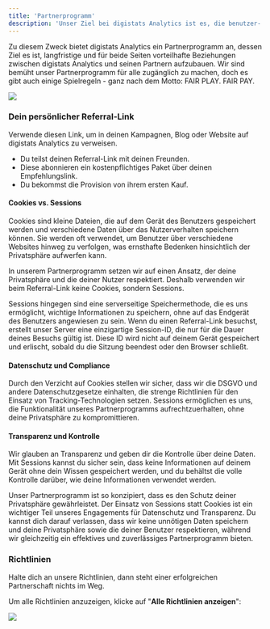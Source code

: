 ```yaml
---
title: 'Partnerprogramm'
description: 'Unser Ziel bei digistats Analytics ist es, die benutzer- und datenschutzfreundlichste Analytics-Lösung zu entwickeln, die die Art und Weise vereinfacht, wie Menschen zusammenarbeiten – und wir schätzen Partner, die unsere Vision teilen.'
---
```


Zu diesem Zweck bietet digistats Analytics ein Partnerprogramm an, dessen Ziel es ist, langfristige und für beide Seiten vorteilhafte Beziehungen zwischen digistats Analytics und seinen Partnern aufzubauen. Wir sind bemüht unser Partnerprogramm für alle zugänglich zu machen, doch es gibt auch einige Spielregeln - ganz nach dem Motto: FAIR PLAY. FAIR PAY.

![](/img/screenshot/screely-1704200883684.png)

### Dein persönlicher Referral-Link

Verwende diesen Link, um in deinen Kampagnen, Blog oder Website auf digistats Analytics zu verweisen.

- Du teilst deinen Referral-Link mit deinen Freunden.
- Diese abonnieren ein kostenpflichtiges Paket über deinen Empfehlungslink.
- Du bekommst die Provision von ihrem ersten Kauf.

#### Cookies vs. Sessions
Cookies sind kleine Dateien, die auf dem Gerät des Benutzers gespeichert werden und verschiedene Daten über das Nutzerverhalten speichern können. Sie werden oft verwendet, um Benutzer über verschiedene Websites hinweg zu verfolgen, was ernsthafte Bedenken hinsichtlich der Privatsphäre aufwerfen kann.

<Note>
In unserem Partnerprogramm setzen wir auf einen Ansatz, der deine Privatsphäre und die deiner Nutzer respektiert. Deshalb verwenden wir beim Referral-Link keine Cookies, sondern Sessions.
</Note>

Sessions hingegen sind eine serverseitige Speichermethode, die es uns ermöglicht, wichtige Informationen zu speichern, ohne auf das Endgerät des Benutzers angewiesen zu sein. Wenn du einen Referral-Link besuchst, erstellt unser Server eine einzigartige Session-ID, die nur für die Dauer deines Besuchs gültig ist. Diese ID wird nicht auf deinem Gerät gespeichert und erlischt, sobald du die Sitzung beendest oder den Browser schließt.

#### Datenschutz und Compliance
Durch den Verzicht auf Cookies stellen wir sicher, dass wir die DSGVO und andere Datenschutzgesetze einhalten, die strenge Richtlinien für den Einsatz von Tracking-Technologien setzen. Sessions ermöglichen es uns, die Funktionalität unseres Partnerprogramms aufrechtzuerhalten, ohne deine Privatsphäre zu kompromittieren.

#### Transparenz und Kontrolle
Wir glauben an Transparenz und geben dir die Kontrolle über deine Daten. Mit Sessions kannst du sicher sein, dass keine Informationen auf deinem Gerät ohne dein Wissen gespeichert werden, und du behältst die volle Kontrolle darüber, wie deine Informationen verwendet werden.

Unser Partnerprogramm ist so konzipiert, dass es den Schutz deiner Privatsphäre gewährleistet. Der Einsatz von Sessions statt Cookies ist ein wichtiger Teil unseres Engagements für Datenschutz und Transparenz. Du kannst dich darauf verlassen, dass wir keine unnötigen Daten speichern und deine Privatsphäre sowie die deiner Benutzer respektieren, während wir gleichzeitig ein effektives und zuverlässiges Partnerprogramm bieten.

### Richtlinien

Halte dich an unsere Richtlinien, dann steht einer erfolgreichen Partnerschaft nichts im Weg.

Um alle Richtlinien anzuzeigen, klicke auf "**Alle Richtlinien anzeigen**":

![](/img/screenshot/screely-1704201145897.png)

